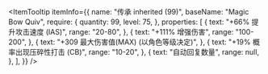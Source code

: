 
<ItemTooltip
  itemInfo={{
    name: "传承 inherited (99)",
    baseName: "Magic Bow Quiv",
    require: {
      quantity: 99,
      level: 75,
    },
    properties: [
      {
        text: "+66% 提升攻击速度 (IAS)",
        range: "20-80",
      },
      {
        text: "+111% 增强伤害",
        range: "100-200",
      },
      {
        text: "+309 最大伤害值(MAX) (以角色等级决定)",
      },
      {
        text: "+19% 概率出现压碎性打击 (CB)",
        range: "10-20",
      },
      {
        text: "自动回复数量",
        range: null,
      },
    ],
  }}
/>
